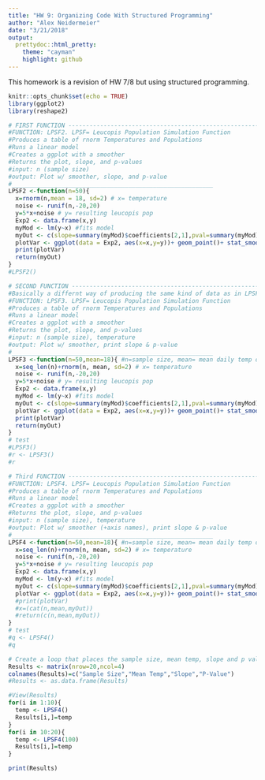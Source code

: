 ```yaml
---
title: "HW 9: Organizing Code With Structured Programming"
author: "Alex Neidermeier"
date: "3/21/2018"
output: 
  prettydoc::html_pretty:
    theme: "cayman"
    highlight: github
---
```

This homework is a revision of HW 7/8 but using structured programming.

```r
knitr::opts_chunk$set(echo = TRUE)
library(ggplot2)
library(reshape2)

# FIRST FUNCTION ---------------------------------------------------------------
#FUNCTION: LPSF2. LPSF= Leucopis Population Simulation Function
#Produces a table of rnorm Temperatures and Populations
#Runs a linear model
#Creates a ggplot with a smoother
#Returns the plot, slope, and p-values
#input: n (sample size)
#output: Plot w/ smoother, slope, and p-value
#_________________________________________________________
LPSF2 <-function(n=50){
  x=rnorm(n,mean = 18, sd=2) # x= temperature
  noise <- runif(n,-20,20)
  y=5*x+noise # y= resulting leucopis pop
  Exp2 <- data.frame(x,y)
  myMod <- lm(y~x) #fits model
  myOut <- c(slope=summary(myMod)$coefficients[2,1],pval=summary(myMod)$coefficients[2,4])
  plotVar <- ggplot(data = Exp2, aes(x=x,y=y))+ geom_point()+ stat_smooth(method = lm, se=0.99)
  print(plotVar)
  return(myOut)
}
#LPSF2()

# SECOND FUNCTION ---------------------------------------------------------------
#Basically a differnt way of producing the same kind of data as in LPSF2
#FUNCTION: LPSF3. LPSF= Leucopis Population Simulation Function
#Produces a table of rnorm Temperatures and Populations
#Runs a linear model
#Creates a ggplot with a smoother
#Returns the plot, slope, and p-values
#input: n (sample size), temperature
#output: Plot w/ smoother, print slope & p-value
#_________________________________________________________
LPSF3 <-function(n=50,mean=18){ #n=sample size, mean= mean daily temp during study period)
  x=seq_len(n)+rnorm(n, mean, sd=2) # x= temperature
  noise <- runif(n,-20,20)
  y=5*x+noise # y= resulting leucopis pop
  Exp2 <- data.frame(x,y)
  myMod <- lm(y~x) #fits model
  myOut <- c(slope=summary(myMod)$coefficients[2,1],pval=summary(myMod)$coefficients[2,4])
  plotVar <- ggplot(data = Exp2, aes(x=x,y=y))+ geom_point()+ stat_smooth(method = lm, se=0.99)
  print(plotVar)
  return(myOut)
}
# test 
#LPSF3()
#r <- LPSF3()
#r

# Third FUNCTION ---------------------------------------------------------------
#FUNCTION: LPSF4. LPSF= Leucopis Population Simulation Function
#Produces a table of rnorm Temperatures and Populations
#Runs a linear model
#Creates a ggplot with a smoother
#Returns the plot, slope, and p-values
#input: n (sample size), temperature
#output: Plot w/ smoother (+axis names), print slope & p-value
#_________________________________________________________
LPSF4 <-function(n=50,mean=18){ #n=sample size, mean= mean daily temp during study period)
  x=seq_len(n)+rnorm(n, mean, sd=2) # x= temperature
  noise <- runif(n,-20,20)
  y=5*x+noise # y= resulting leucopis pop
  Exp2 <- data.frame(x,y)
  myMod <- lm(y~x) #fits model
  myOut <- c(slope=summary(myMod)$coefficients[2,1],pval=summary(myMod)$coefficients[2,4])
  plotVar <- ggplot(data = Exp2, aes(x=x,y=y))+ geom_point()+ stat_smooth(method = lm, se=0.99)+xlab("Temperature")+ylab("Population")+ ggtitle("Leucopis populations")+theme_minimal()
  #print(plotVar)
  #x=(cat(n,mean,myOut))
  #return(c(n,mean,myOut))
}
# test 
#q <- LPSF4()
#q

# Create a loop that places the sample size, mean temp, slope and p value in a dataframe. First 2 different mean temps, sample size 1:5 two times.
Results <- matrix(nrow=20,ncol=4)
colnames(Results)=c("Sample Size","Mean Temp","Slope","P-Value")
#Results <- as.data.frame(Results)

#View(Results)
for(i in 1:10){
  temp <- LPSF4()
  Results[i,]=temp
}
for(i in 10:20){
  temp <- LPSF4(100)
  Results[i,]=temp
}

print(Results)
```

